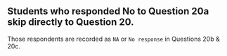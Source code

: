 ::: {.callout-note}
## Students who responded **No** to Question 20a skip directly to Question 20. 

Those respondents are recorded as `NA` or `No response` in Questions 20b & 20c.
:::